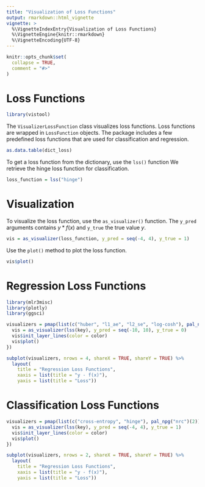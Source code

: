 ```yaml
---
title: "Visualization of Loss Functions"
output: rmarkdown::html_vignette
vignette: >
  %\VignetteIndexEntry{Visualization of Loss Functions}
  %\VignetteEngine{knitr::rmarkdown}
  %\VignetteEncoding{UTF-8}
---
```


```r
knitr::opts_chunk$set(
  collapse = TRUE,
  comment = "#>"
)
```

# Loss Functions

```r
library(vistool)
```

The `VisualizerLossFunction` class visualizes loss functions.
Loss functions are wrapped in `LossFunction` objects.
The package includes a few predefined loss functions that are used for classification and regression.

```r
as.data.table(dict_loss)
```

To get a loss function from the dictionary, use the `lss()` function
We retrieve the hinge loss function for classification.

```r
loss_function = lss("hinge")
```

# Visualization

To visualize the loss function, use the `as_visualizer()` function.
The `y_pred` arguments contains $y * f(x)$ and `y_true` the true value $y$.

```r
vis = as_visualizer(loss_function, y_pred = seq(-4, 4), y_true = 1)
```

Use the `plot()` method to plot the loss function.

```r
vis$plot()
```

# Regression Loss Functions

```r
library(mlr3misc)
library(plotly)
library(ggsci)

visualizers = pmap(list(c("huber", "l1_ae", "l2_se", "log-cosh"), pal_npg("nrc")(4)), function(key, color) {
  vis = as_visualizer(lss(key), y_pred = seq(-10, 10), y_true = 0)
  vis$init_layer_lines(color = color)
  vis$plot()
})

subplot(visualizers, nrows = 4, shareX = TRUE, shareY = TRUE) %>%
  layout(
    title = "Regression Loss Functions",
    xaxis = list(title = "y - f(x)"),
    yaxis = list(title = "Loss"))
```

# Classification Loss Functions

```r
visualizers = pmap(list(c("cross-entropy", "hinge"), pal_npg("nrc")(2)), function(key, color) {
  vis = as_visualizer(lss(key), y_pred = seq(-4, 4), y_true = 1)
  vis$init_layer_lines(color = color)
  vis$plot()
})

subplot(visualizers, nrows = 2, shareX = TRUE, shareY = TRUE) %>%
  layout(
    title = "Regression Loss Functions",
    xaxis = list(title = "y - f(x)"),
    yaxis = list(title = "Loss"))
```
